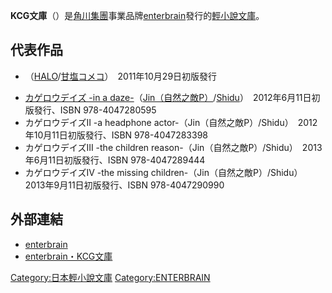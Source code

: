 {{unreferenced|time=2014-06-04T05:32:26+00:00}}
'''KCG文庫'''（{{lang-ja|KCG文庫}}）是[[角川集團|角川集團]]事業品牌[[enterbrain|enterbrain]]發行的[[輕小說|輕小說]][[文庫|文庫]]。

== 代表作品 ==
*{{lang|ja|[[ソロモンの詩篇-魔法学院と悪魔の寝室-|ソロモンの詩篇-魔法学院と悪魔の寝室-]]}}（[[HALO|HALO]]/[[甘塩コメコ|甘塩コメコ]]）　2011年10月29日初版發行
*[[陽炎計劃|カゲロウデイズ -in a daze-]]（[[Jin|Jin（自然之敵P）]]/[[Shidu|Shidu]]）　2012年6月11日初版發行、ISBN 978-4047280595
*カゲロウデイズII -a headphone actor-（Jin（自然之敵P）/Shidu）　2012年10月11日初版發行、ISBN 978-4047283398
*カゲロウデイズIII -the children reason-（Jin（自然之敵P）/Shidu）　2013年6月11日初版發行、ISBN 978-4047289444
*カゲロウデイズIV -the missing children-（Jin（自然之敵P）/Shidu）　2013年9月11日初版發行、ISBN 978-4047290990

== 外部連結 ==
*[https://www.enterbrain.co.jp/ enterbrain] {{Wayback|url=https://www.enterbrain.co.jp/ |date=20200214191703 }}
*[https://www.enterbrain.co.jp/product/pocketbook/kcg_novel enterbrain・KCG文庫] {{Wayback|url=https://www.enterbrain.co.jp/product/pocketbook/kcg_novel |date=20190508112557 }}

[[Category:日本輕小說文庫|Category:日本輕小說文庫]]
[[Category:ENTERBRAIN|Category:ENTERBRAIN]]
{{图书馆学小作品}}